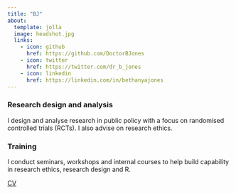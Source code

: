 ```yaml
---
title: "BJ"
about:
  template: jolla
  image: headshot.jpg
  links: 
    - icon: github
      href: https://github.com/DoctorBJones
    - icon: twitter
      href: https://twitter.com/dr_b_jones
    - icon: linkedin
      href: https://linkedin.com/in/bethanyajones
---
```


### Research design and analysis
I design and analyse research in public policy with a focus on randomised controlled trials (RCTs). I also advise on research ethics.

### Training
I conduct seminars, workshops and internal courses to help build capability in research ethics, research design and R.

[CV](https://docs.google.com/document/d/1_syP0AsJAJZXYcwqo_K5vfXoNGkO-_8bsPtS_kXmh8s/edit?usp=sharing)


